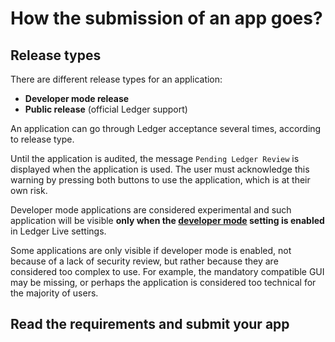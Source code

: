 
# How the submission of an app goes?

## Release types

There are different release types for an application:

-   **Developer mode release**  
-   **Public release** (official Ledger support)  

An application can go through Ledger acceptance several times, according to release type.


<Callout type="info" emoji="👉">
  Until the application is audited, the message <code>Pending Ledger Review</code> is displayed when the application is used. The user must acknowledge this warning by pressing both buttons to use the application, which is at their own risk. 
</Callout>

Developer mode applications are considered experimental and such application will be visible **only when the [developer mode](../../../ledger-live/discover/developer-mode) setting is enabled** in Ledger Live settings.

<Callout type="info" emoji="👉">
  Some applications are only visible if developer mode is enabled, not because of a lack of security review, but rather because they are considered too complex to use. For example, the mandatory compatible GUI may be missing, or perhaps the application is considered too technical for the majority of users.
</Callout>


## Read the requirements and submit your app

<Cards num={2}>
  <Card
    title="Release requirements"
    href="/signing-devices/device-app/submisson/requirements"
  />
  <Card
    title="Security audits"
    href="/signing-devices/device-app/submission/security-audit"
  />
  <Card
    title="App submission"
    href="/signing-devices/device-app/submission/submission-form"
  />
  <Card
    title="App updates"
    href="/signing-devices/device-app/submission/maintenance"
  />
</Cards>